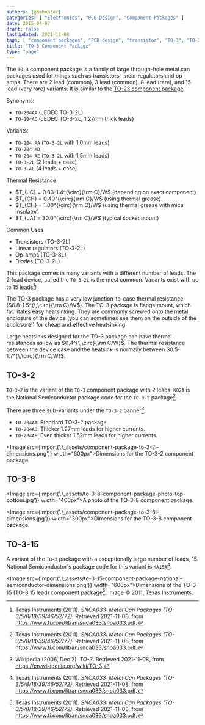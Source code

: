 ```yaml
---
authors: [gbmhunter]
categories: [ "Electronics", "PCB Design", "Component Packages" ]
date: 2015-04-07
draft: false
lastUpdated: 2021-11-08
tags: [ "component packages", "PCB design", "transistor", "TO-3", "TO-204AD" ]
title: "TO-3 Component Package"
type: "page"
---
```



The `TO-3` component package is a family of large through-hole metal can packages used for things such as transistors, linear regulators and op-amps. There are 2 lead (common), 3 lead (common), 8 lead (rare), and 15 lead (very rare) variants. It is similar to the [TO-23 component package](/pcb-design/component-packages/to-23-component-package).

Synonyms:

* `TO-204AA` (JEDEC TO-3-2L)
* `TO-204AD` (JEDEC TO-3-2L, 1.27mm thick leads)

Variants:

* `TO-204 AA` (`TO-3-2L` with 1.0mm leads)
* `TO-204 AD`
* `TO-204 AE` (`TO-3-2L` with 1.5mm leads)
* `TO-3-2L` (2 leads + case)
* `TO-3-4L` (4 leads + case)

Thermal Resistance

* $T_{JC} = 0.83-1.4^{\circ}{\rm C}/W$ (depending on exact component)
* $T_{CH} = 0.40^{\circ}{\rm C}/W$ (using thermal grease)
* $T_{CH} = 1.00^{\circ}{\rm C}/W$ (using thermal grease with mica insulator)
* $T_{JA} = 30.0^{\circ}{\rm C}/W$ (typical socket mount)

Common Uses

* Transistors (TO-3-2L)
* Linear regulators (TO-3-2L)
* Op-amps (TO-3-8L)
* Diodes (TO-3-2L)

This package comes in many variants with a different number of leads. The 2-lead device, called the `TO-3-2L` is the most common. Variants exist with up to 15 leads[^bib-ti-metal-can-packages]!

The TO-3 package has a very low junction-to-case thermal resistance ($0.8-1.5^{\,\circ}{\rm C}/W$). The TO-3 package is flange mount, which facilitates easy heatsinking. They are commonly screwed onto the metal enclosure of the device (you can sometimes see them on the outside of the enclosure!) for cheap and effective heatsinking.

Large heatsinks designed for the TO-3 package can have thermal resistances as low as $0.4^{\,\circ}{\rm C/W}$. The thermal resistance between the device case and the heatsink is normally between $0.5-1.7^{\,\circ}{\rm C/W}$.

## TO-3-2

`TO-3-2` is the variant of the `TO-3` component package with 2 leads. `K02A` is the National Semiconductor package code for the `TO-3-2` package[^bib-ti-metal-can-packages].

There are three sub-variants under the `TO-3-2` banner[^bib-wp-to-3]:

* `TO-204AA`: Standard TO-3-2 package.
* `TO-204AD`: Thicker 1.27mm leads for higher currents.
* `TO-204AE`: Even thicker 1.52mm leads for higher currents.

<Image src={import('./_assets/component-package-to-3-2l-dimensions.png')} width="600px">Dimensions for the TO-3-2 component package</Image>

## TO-3-8

<Image src={import('./_assets/to-3-8-component-package-photo-top-bottom.jpg')} width="400px">A photo of the TO-3-8 component package.</Image>

<Image src={import('./_assets/component-package-to-3-8l-dimensions.jpg')} width="300px">Dimensions for the TO-3-8 component package.</Image>

## TO-3-15

A variant of the `TO-3` package with a exceptionally large number of leads, 15. National Semiconductor's package code for this variant is `KA15A`[^bib-ti-metal-can-packages].

<Image src={import('./_assets/to-3-15-component-package-national-semiconductor-dimensions.png')} width="600px">Dimensions of the TO-3-15 (TO-3 15 lead) component package[^bib-ti-metal-can-packages]. Image © 2011, Texas Instruments.</Image>

[^bib-ti-metal-can-packages]: Texas Instruments (2011). _SNOA033: Metal Can Packages (TO-3/5/8/18/39/46/52/72)_. Retrieved 2021-11-08, from https://www.ti.com/lit/an/snoa033/snoa033.pdf.
[^bib-wp-to-3]: Wikipedia (2006, Dec 2). _TO-3_. Retrieved 2021-11-08, from https://en.wikipedia.org/wiki/TO-3.
